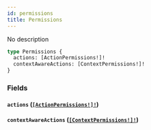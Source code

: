 ```yaml
---
id: permissions
title: Permissions
---
```


No description

```graphql
type Permissions {
  actions: [ActionPermissions!]!
  contextAwareActions: [ContextPermissions!]!
}
```

### Fields

#### `actions` ([`[ActionPermissions!]!`](/graphql/objects/action-permissions))

#### `contextAwareActions` ([`[ContextPermissions!]!`](/graphql/objects/context-permissions))
